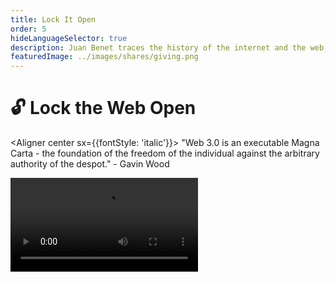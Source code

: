 ```yaml
---
title: Lock It Open
order: 5
hideLanguageSelector: true
description: Juan Benet traces the history of the internet and the web, shows us what Web 3 is really about, and reminds us that the term has been around since 2004, when Tim Berners-Lee began work on the semantic web.
featuredImage: ../images/shares/giving.png
---
```


# 🔓 Lock the Web Open

<Aligner center sx={{fontStyle: 'italic'}}>
"Web 3.0 is an executable Magna Carta - the foundation of the freedom of the individual against 
the arbitrary authority of the despot." - Gavin Wood
</Aligner>

<Video src="https://www.youtube-nocookie.com/embed/l44z35vabvA?start=30" />

In this video, Juan Benet shows how "Web 3" relates to a larger movement happening across the 
internet right now, aimed at re-imagining how we share and relate. As such, it forms the third 
pillar of how we "take back the web" - **cooperation** baked into the very protocols we use for 
collecting, storing, and consulting the shared record which Vannevar Bush spoke of in 1945. 

## How does this fit into Kernel?

This week's curated materials have all tried to identify and draw out a particular stream of 
thought that predates the internet. This is because the internet is just the latest in a long 
line of attempts to collect and make navigable the sum total of human knowledge. Access to this 
shared record and the means to move through it meaningfully confer great power. We have a unique 
opportunity as a generation to ensure both record and means remain open to all.

In particular, this video will help you understand more about

<Process>

The technical history of the web, it's different phases, and where it might be headed next.

Why adding **trust** to the read/write web is such an important development.

Verifiability, open services, and market protocols as some examples of the new primitives 
we can use to build different **incentive** structures into Web 3.

Smart contracts as the basis for permanent and stable digital jurisdictions.

</Process>

## Brief

### Introduction

Web 3 is a part of a larger phase transition in our internet (and our society) in which we're 
moving from a pre-computing to a post-computing civilization. This is happening at break-neck 
speed in terms of the evolutionary history of our species, though it simultaneously feels slow 
to us as individuals now used to communicating at light-speed with anyone, anywhere. Think of 
it in terms of **periodic waves:** 

- mainframes
- computers 
- GUIs 
- the internet
- the web
- web 2.0
- mobile
- blockchains
- web 3  

<Box sx={{backgroundColor:'backgroundAlt', color:'onBackgroundAlt', borderRadius:'12px', padding:'1rem', display:'flex', marginBottom: '1rem', flexDirection:'column', flexWrap:'wrap', alignItems: 'center'}}>

<Chocolate>

<Flex sx={{position:'relative', flexDirection: 'column'}}>

**Flashcard**

Q: The internet is the latest wave in a periodic series, all created by our attempts to collect and make navigable the sum total of what?

A: human knowledge.

</Flex>

</Chocolate>

</Box>

Can you imagine where we'll be in 40 years? However, exact developments in this sort of 
timeframe are extremely difficult to predict...

> **"The choices that we make in the technologies we build - the properties we give our 
products - will have drastic implications not just for ourselves, but for many people in the 
future."**

Juan then details the key questions which define and constrain the superpowers bestowed by each 
new wave:  

- How do they work?
- How reliable and correct are they?
- How open and accessible are they?
- How safe are they?
- How can they fail?
- Who controls them and how are they governed?
- What rights do they secure/guarantee/grant people?

> "We must be very careful about the things we build. We should care about maximizing human 
potential; promoting rights; and the long-term flourishing of humanity when thinking about the 
technologies we create."

### History

There is a difference between "the internet": the wires and networking protocols which evolved 
mostly from military and academic work from the 1960's and 70's onward; and "the web": 
hyperlinked documents, static pages and browsers etc.

#### **Web 1.0 (**1991 to 2000)

Mostly static, read-only content. This also marks the beginning of "online" commercial activity.

#### **Web 2.0** (the early 2000's).

It's key characteristic is its dynamic, interactive nature as opposed to the largely static 
content of the 90's. It's often described as "the read-write web" and is more participatory, 
social, and market-based. This includes not only Facebook and Twitter, but also services like 
Uber and AirBnB. However, 

> **The advertising model in Web 2.0 is broken.** It optimizes for time spent on pages and tries 
to keep people and their data locked in. Anger is a great way to generate clicks, so we're 
increasingly optimizing for negative emotions in order to pay the bills.

#### Web 3.0 (now)

This next iteration of the web gives us read, write and [trust](/learn/module-0/trust/). 

Web 1.0 was about linking content together. Web 2.0 was about linking programs to that content 
and building rich, dynamic applications which work across our devices. Web 3.0 is about linking 
content and programs directly to each other, removing intermediaries and gaining public 
verifiability. Web 3.0 is turning centralized applications into decentralized protocols.

<Box sx={{backgroundColor:'backgroundAlt', color:'onBackgroundAlt', borderRadius:'12px', padding:'1rem', display:'flex', marginBottom: '1rem', flexDirection:'column', flexWrap:'wrap', alignItems: 'center'}}>

<Chocolate>

<Flex sx={{position:'relative', flexDirection: 'column'}}>

**Flashcard**

Q: What three properties should we care about as we extend the web? What model in Web 2.0 is broken? What feature does Web 3 add which can be used to fix this?

A: Maximizing human potential, promoting rights, long-term flourishing. 

Advertising.

Trust.

</Flex>

</Chocolate>

</Box>

![The evolution of the web](/images/mod3-img/web-evolution.png)

### The path forward

The aim for us should be to take what Bitcoin did to money and do it to all kinds of services 
and applications. Bitcoin "thawed the peer-to-peer winter and reminded everyone that we can 
build these kinds of systems and succeed." Now, it's time to hook into the larger movement 
happening across the internet to change how the web itself works: how we store, retrieve and 
consult the shared record of human knowledge. 

The simple property of **verifiability** is the key to all this. The "ability to check" is as 
powerful as the ability to hyperlink text in your documents was in Web 1.0. It's a new kind of 
linguistic primitive. Few understand <Link to="https://unifying.thebluebook.co.za/?stackedPages=%2Fstructure">this</Link>, similar to how hyperlinks were misunderstood early in protocol development. 

### Free thought

**It is not just blockchains.** It's "the decentralized web" in general. Blockchains systematize 
economics and law, and did not actually start in the web - Bitcoin was a protocol built to run 
separately without needing a browser. So a big part of Web 3 work is to make these things 
actually talk to each other: **to make blockchains accessible to people**.

<Box sx={{backgroundColor:'backgroundAlt', color:'onBackgroundAlt', borderRadius:'12px', padding:'1rem', display:'flex', marginBottom: '1rem', flexDirection:'column', flexWrap:'wrap', alignItems: 'center'}}>

<Chocolate>

<Flex sx={{position:'relative', flexDirection: 'column'}}>

**Flashcard**

Q: What simple property of Web 3 is as powerful as the hyperlink?

A: Verifiability.

</Flex>

</Chocolate>

</Box>

This goes to the heart of safer, more resilient, and more ethical protocols which can literally 
encode social contracts in ways which are visible and meaningful to the people using them.

**Open services** and **market protocols** are what we're really able to build in Web 3.0. The 
old economic truths which sunk open source p2p software in the past are no longer true. We can 
now create commodities out of things that were fixed resources: i.e. storage, computation, and 
bandwidth. This will allow p2p to compete with centralized alternatives.

Smart contract systems are the basis of [jurisdictions](/conversation/#roots). They are computable law and it is 
unlikely that we will tap the full potential of this for many years to come. So, if you want to 
bake rights into your systems and "lock the web open" as many of us do, then think about what it 
means to encode rules into the jurisdiction of the internet, because that's what is really 
happening here.  

In a way, the internet is becoming a nation. See J. P. Barlow's <Link to="https://www.eff.org/cyberspace-independence">Declaration of the Independence of Cyberspace</Link>.

<Box sx={{backgroundColor:'backgroundAlt', color:'onBackgroundAlt', borderRadius:'12px', padding:'1rem', display:'flex', marginBottom: '1rem', flexDirection:'column', flexWrap:'wrap', alignItems: 'center'}}>

<Chocolate>

<Flex sx={{position:'relative', flexDirection: 'column'}}>

**Flashcard**

Q: More ethical and resilient products, and new kinds of jurisdiction, both rely on us using the unique features of Web 3 to build what?

A: Open services and market protocols.

</Flex>

</Chocolate>

</Box>

### The other web 3

The linked data, semantic web actually coined the term "Web 3" back in 2004. This idea was 
started by **Tim Berners-Lee**, and is aimed at making everything interoperable, removing 
intermediaries and decentralizing the control of information. His approach has been to model 
ontologies and data so as to connect computers on the machine-readable web.

The most successful Linked Data work ended up powering the Knowledge Graph and the Facebook Open 
Graph, which is a far cry from the decentralized vision which started it all. Much like the work 
on transformative tools for thought, this is due to issues around funding public goods which - 
if nothing else - blockchains can genuinely help solve.

The decentralized web movement, the blockchain movement, and the linked data movement are all 
part of Web 3. **We're in it to build a permanent, ownerless, and borderless foundation for this 
connected global community of which we are all a part.**

![Semantic Data](/images/mod3-img/semantic-data.png)